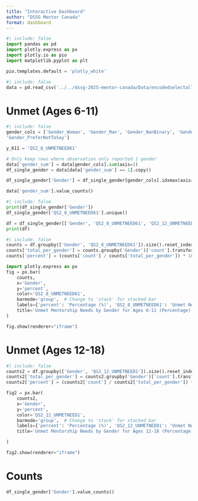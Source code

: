 ```yaml
--- 
title: "Interactive Dashboard"
author: "DSSG Mentor Canada"
format: dashboard
--- 
```


```python
#| include: false
import pandas as pd
import plotly.express as px
import plotly.io as pio
import matplotlib.pyplot as plt

pio.templates.default = 'plotly_white'
```

```python
#| include: false
data = pd.read_csv('../../dssg-2025-mentor-canada/Data/encodedselectall.csv')
```

# Unmet (Ages 6-11)

```python
#| include: false
gender_cols = ['Gender_Woman', 'Gender_Man', 'Gender_NonBinary', 'Gender_CulturalMinority', 'Gender_Other', 
'Gender_PreferNotToSay']

y_611 = 'QS2_8_UNMETNEED61'

# Only keep rows where observation only reported 1 gender
data['gender_sum'] = data[gender_cols].sum(axis=1)
df_single_gender = data[data['gender_sum'] == 1].copy()

df_single_gender['Gender'] = df_single_gender[gender_cols].idxmax(axis=1).str.replace('Gender_', '')

```

```python
data['gender_sum'].value_counts()
```
```python
#| include: false
print(df_single_gender['Gender'])
df_single_gender['QS2_8_UNMETNEED61'].unique()

df = df_single_gender[['Gender', 'QS2_8_UNMETNEED61', 'QS2_12_UNMETNEED1']]
print(df)
```

```python
#| include: false
counts = df.groupby(['Gender', 'QS2_8_UNMETNEED61']).size().reset_index(name='count')
counts['total_per_gender'] = counts.groupby('Gender')['count'].transform('sum')
counts['percent'] = (counts['count'] / counts['total_per_gender']) * 100

```


```python
import plotly.express as px
fig = px.bar(
    counts,
    x='Gender',
    y='percent',
    color='QS2_8_UNMETNEED61',
    barmode='group',  # Change to 'stack' for stacked bar
    labels={'percent': 'Percentage (%)', 'QS2_8_UNMETNEED61': 'Unmet Need'},
    title='Unmet Mentorship Needs by Gender for Ages 6-11 (Percentage)'
)
```

```python
fig.show(renderer="iframe")

```

# Unmet (Ages 12-18)

```python
#| include: false
counts2 = df.groupby(['Gender', 'QS2_12_UNMETNEED1']).size().reset_index(name='count')
counts2['total_per_gender'] = counts2.groupby('Gender')['count'].transform('sum')
counts2['percent'] = (counts2['count'] / counts2['total_per_gender']) * 100

```

```python

fig2 = px.bar(
    counts2,
    x='Gender',
    y='percent',
    color='QS2_12_UNMETNEED1',
    barmode='group',  # Change to 'stack' for stacked bar
    labels={'percent': 'Percentage (%)', 'QS2_12_UNMETNEED1': 'Unmet Need'},
    title='Unmet Mentorship Needs by Gender for Ages 12-18 (Percentage)',

)
```

```python
fig2.show(renderer="iframe")
```

# Counts

```python
df_single_gender['Gender'].value_counts()
```